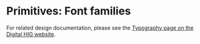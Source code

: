 
<Meta title="Digital HIG/Theme Data/Primitives/Font families" />

# Primitives: Font families

For related design documentation, please see the [Typography page on the Digital HIG website](https://iccc.autodesk.com/foundational-elements/typography/#font-stacks).

<PrimitivesFontFamilies />
